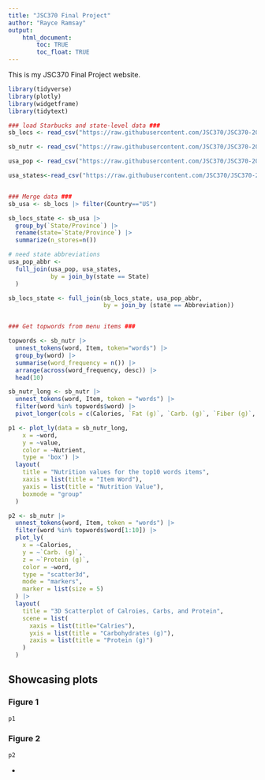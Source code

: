 ```yaml
---
title: "JSC370 Final Project"
author: "Rayce Ramsay"
output: 
    html_document:
        toc: TRUE
        toc_float: TRUE
---
```


This is my JSC370 Final Project website.

```r
library(tidyverse)
library(plotly)
library(widgetframe)
library(tidytext)

### load Starbucks and state-level data ###
sb_locs <- read_csv("https://raw.githubusercontent.com/JSC370/JSC370-2025/refs/heads/main/data/starbucks/starbucks-locations.csv")

sb_nutr <- read_csv("https://raw.githubusercontent.com/JSC370/JSC370-2025/refs/heads/main/data/starbucks/starbucks-menu-nutrition.csv")

usa_pop <- read_csv("https://raw.githubusercontent.com/JSC370/JSC370-2025/refs/heads/main/data/starbucks/us_state_pop.csv")

usa_states<-read_csv("https://raw.githubusercontent.com/JSC370/JSC370-2025/refs/heads/main/data/starbucks/states.csv")


### Merge data ###
sb_usa <- sb_locs |> filter(Country=="US")

sb_locs_state <- sb_usa |>
  group_by(`State/Province`) |>
  rename(state=`State/Province`) |>
  summarize(n_stores=n())

# need state abbreviations
usa_pop_abbr <- 
  full_join(usa_pop, usa_states, 
            by = join_by(state == State)
  ) 

sb_locs_state <- full_join(sb_locs_state, usa_pop_abbr,
                           by = join_by (state == Abbreviation))


### Get topwords from menu items ###

topwords <- sb_nutr |>
  unnest_tokens(word, Item, token="words") |>
  group_by(word) |>
  summarise(word_frequency = n()) |>
  arrange(across(word_frequency, desc)) |>
  head(10)
```

```r
sb_nutr_long <- sb_nutr |>
  unnest_tokens(word, Item, token = "words") |>
  filter(word %in% topwords$word) |>
  pivot_longer(cols = c(Calories, `Fat (g)`, `Carb. (g)`, `Fiber (g)`, `Protein (g)`), names_to = "Nutrient", values_to = "value")

p1 <- plot_ly(data = sb_nutr_long,
    x = ~word,
    y = ~value,
    color = ~Nutrient,
    type = 'box') |>
  layout(
    title = "Nutrition values for the top10 words items",
    xaxis = list(title = "Item Word"),
    yaxis = list(title = "Nutrition Value"),
    boxmode = "group"
  )

```

```r
p2 <- sb_nutr |> 
  unnest_tokens(word, Item, token = "words") |>
  filter(word %in% topwords$word[1:10]) |>
  plot_ly(
    x = ~Calories,
    y = ~`Carb. (g)`,
    z = ~`Protein (g)`,
    color = ~word,
    type = "scatter3d",
    mode = "markers",
    marker = list(size = 5)
  ) |>
  layout(
    title = "3D Scatterplot of Calroies, Carbs, and Protein",
    scene = list(
      xaxis = list(title="Calries"),
      yxis = list(title = "Carbohydrates (g)"),
      zaxis = list(title = "Protein (g)")
    )
  )
```

## Showcasing plots {.tabset}

### Figure 1

```r
p1
```

### Figure 2

```r
p2
```

{-}

